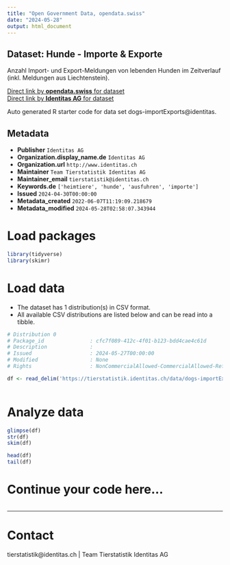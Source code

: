 ```yaml
---
title: "Open Government Data, opendata.swiss"
date: "2024-05-28"
output: html_document
---
```


## Dataset: Hunde - Importe & Exporte

Anzahl Import- und Export-Meldungen von lebenden Hunden im Zeitverlauf (inkl. Meldungen aus Liechtenstein).

[Direct link by **opendata.swiss** for dataset](https://opendata.swiss/de/dataset/hunde-importe-exporte)<br>
[Direct link by **Identitas AG** for dataset](https://tierstatistik.identitas.ch/)

Auto generated R starter code for data set dogs-importExports@identitas.

## Metadata

- **Publisher** `Identitas AG`
- **Organization.display_name.de** `Identitas AG`
- **Organization.url** `http://www.identitas.ch`
- **Maintainer** `Team Tierstatistik Identitas AG`
- **Maintainer_email** `tierstatistik@identitas.ch`
- **Keywords.de** `['heimtiere', 'hunde', 'ausfuhren', 'importe']`
- **Issued** `2024-04-30T00:00:00`
- **Metadata_created** `2022-06-07T11:19:09.218679`
- **Metadata_modified** `2024-05-28T02:58:07.343944`


# Load packages

```r

library(tidyverse)
library(skimr)

```

# Load data

-   The dataset has 1 distribution(s) in CSV format.
-   All available CSV distributions are listed below and can be read into a tibble.

```r

# Distribution 0
# Package_id               : cfc7f089-412c-4f01-b123-bdd4cae4c61d
# Description              : 
# Issued                   : 2024-05-27T00:00:00
# Modified                 : None
# Rights                   : NonCommercialAllowed-CommercialAllowed-ReferenceRequired

df <- read_delim('https://tierstatistik.identitas.ch/data/dogs-importExports.csv')



```

# Analyze data

```r

glimpse(df)
str(df)
skim(df)

head(df)
tail(df)

```

# Continue your code here...

```r

```

------------------------------------------------------------------------

# Contact

tierstatistik@identitas.ch | Team Tierstatistik Identitas AG
